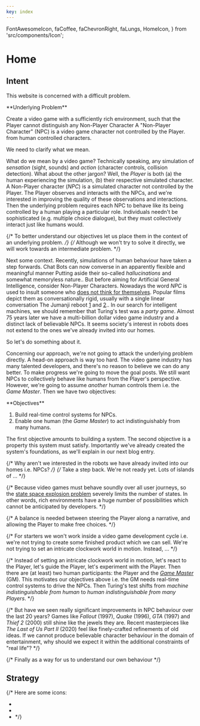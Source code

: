 ```yaml
---
key: index
---
```


  FontAwesomeIcon,
  faCoffee,
  faChevronRight,
  faLungs,
  HomeIcon,
} from 'src/components/Icon';


# Home

## Intent

This website is concerned with a difficult problem. 

<Card id="underlying-problem"> 
**Underlying Problem**

Create a video game with a sufficiently rich environment,
such that the Player cannot distinguish any Non-Player Character <SideNote>A "Non-Player Character" (NPC) is a video game character not controlled by the Player.</SideNote>
from human controlled characters.
</Card>

We need to clarify what we mean.

What do we mean by a video game?
Technically speaking, any simulation of _sensation_ (sight, sounds) and _action_ (character controls, collision detection).
What about the other jargon?
Well, the _Player_ is both (a) the human experiencing the simulation, (b) their respective simulated character.
A Non-Player character (_NPC_) is a simulated character not controlled by the Player.
The Player observes and interacts with the NPCs,
and we're interested in improving the quality of these observations and interactions.
Then the underlying problem requires each NPC to behave like its being controlled by a human playing a particular role.
Individuals needn't be sophisticated (e.g. multiple choice dialogue), but they must collectively interact just like humans would.

{/* To better understand our objectives let us place them in the context of an underlying problem. */}
{/* Although we won't try to solve it directly, we will work towards an intermediate problem. */}

Next some context.
Recently, simulations of human behaviour have taken a step forwards.
Chat Bots can now converse in an apparently flexible and meaningful manner <SideNote>Putting aside their so-called _hallucinations_ and somewhat memoryless nature.</SideNote>.
But before aiming for Artificial General Intelligence,
consider Non-Player Characters. 
Nowadays the word _NPC_ is used to insult someone who [does not think for themselves](https://en.wikipedia.org/wiki/NPC_(meme)).
Popular films depict them as conversationally rigid,
usually with a single linear conversation <SideNote>The Jumanji reboot [1](https://en.wikipedia.org/wiki/Jumanji:_Welcome_to_the_Jungle) and [2](https://en.wikipedia.org/wiki/Jumanji:_The_Next_Level).</SideNote>.
In our search for intelligent machines, we should remember that Turing's test was a _party game_.
Almost 75 years later we have a multi-billion dollar video game industry
and a distinct lack of believable NPCs.
It seems society's interest in robots
does not extend to the ones we've already invited into our homes.

So let's do something about it.

Concerning our approach,
we're not going to attack the <ScrollTo id="underlying-problem">underlying problem</ScrollTo> directly.
A head-on approach is way too hard.
The video game industry has many talented developers, and there's no reason to believe we can do any better.
To make progress we're going to move the goal posts.
We still want NPCs to collectively behave like humans from the Player's perspective.
However, we're going to assume _another_ human controls them i.e. the _Game Master_.
Then we have two objectives:

<Card>
**Objectives**

1. Build real-time control systems for NPCs.
2. Enable one human (the _Game Master_) to act indistinguishably from many humans.
</Card>

The first objective amounts to building a system.
The second objective is a property this system must satisfy.
Importantly we've already created the system's foundations,
as we'll explain in our next blog entry.

{/* Why aren't we interested in the robots we have already invited into our homes i.e. NPCs? */}
{/* Take a step back. We're not ready yet. Lots of islands of ... */}


{/* Because video games must behave soundly over all user journeys,
so the [state space explosion problem](https://en.wikipedia.org/wiki/Combinatorial_explosion) severely limits the number of states.
In other words, rich environments have a huge number of possibilities which cannot be anticipated by developers. */}

{/* A balance is needed between steering the Player along a narrative,
and allowing the Player to make free choices. */}


{/* For starters we won't work inside a video game development cycle i.e.
we're not trying to create some finished product which we can sell.
We're not trying to set an intricate clockwork world in motion.
Instead, ... */}

{/* Instead of setting an intricate clockwork world in motion,
let's react to the Player,
let's guide the Player,
let's experiment with the Player.
Then there are (at least) two human participants: the Player and the [_Game Master_](https://en.wikipedia.org/wiki/Gamemaster) (GM).
This motivates our objectives above i.e. the GM needs real-time control systems to drive the NPCs.
Then Turing's test shifts from _machine indistinguishable from human_ to _human indistinguishable from many Players_. */}


{/* But have we seen really significant improvements in NPC behaviour over the last 20 years?
Games like _Fallout_ (1997), _Quake_ (1996), _GTA_ (1997) and _Thief 2_ (2000) still shine like the jewels they are.
Recent masterpieces like _The Last of Us Part II_ (2020) feel like finely-crafted refinements of old ideas.
If we cannot produce believable character behaviour in the domain of entertainment,
why should we expect it within the additional constraints of "real life"? */}

{/* Finally as a way for us to understand our own behaviour */}

## Strategy

{/* 
Here are some icons:
- <FontAwesomeIcon icon={faChevronRight} size="1x" />
- <FontAwesomeIcon icon={faCoffee} size="1x" />
- <FontAwesomeIcon icon={faLungs} size="1x" /> */}


